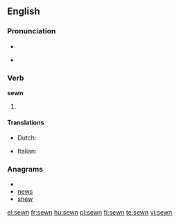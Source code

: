 ==English==

===Pronunciation===
* {{SAMPA|/'s@Un/}}
* {{a|US}} {{IPA|/'səʊn/}}
*: {{rhymes|əʊn}}

===Verb===
'''sewn'''

# {{past participle of| to [[sew]]}}

====Translations====
{{trans-top|past participle of sew}}
* Dutch: {{t+|nl|genaaid}}
{{trans-mid}}
* Italian: {{t+|it|cucito}}
{{trans-bottom}}

===Anagrams===
* {{alphagram|ensw}}
* [[news#English|news]]
* [[snew#English|snew]]

[[el:sewn]]
[[fr:sewn]]
[[hu:sewn]]
[[pl:sewn]]
[[fi:sewn]]
[[te:sewn]]
[[vi:sewn]]